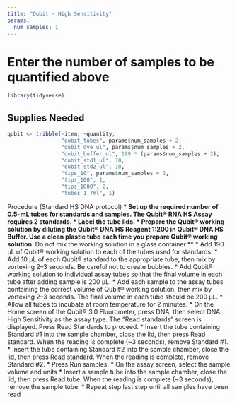 ```yaml
---
title: "Qubit - High Sensitivity"
params:
  num_samples: 1
---
```


# Enter the number of samples to be quantified above
```r
library(tidyverse)
```

## Supplies Needed
```r
qubit <- tribble(~item, ~quantity, 
                 "qubit_tubes", params$num_samples + 2,
                 "qubit_dye_ul", params$num_samples + 2,
                 "qubit_buffer_ul", 199 * (params$num_samples + 2),
                 "qubit_std1_ul", 10,
                 "qubit_std2_ul", 10, 
                 "tips_10", params$num_samples + 2,
                 "tips_100", 1,
                 "tips_1000", 2,
                 "tubes_1.7ml", 1)

```

Procedure (Standard HS DNA protocol)**
* Set up the required number of 0.5-mL tubes for standards and samples. The Qubit® RNA HS Assay requires 2 standards.
* Label the tube lids.
* Prepare the Qubit® working solution by diluting the Qubit® DNA HS Reagent 1:200 in Qubit® DNA HS Buffer. Use a clean plastic tube each time you prepare Qubit® working solution. **Do not mix the working solution in a glass container.**
* Add 190 μL of Qubit® working solution to each of the tubes used for standards.
* Add 10 μL of each Qubit® standard to the appropriate tube, then mix by vortexing 2–3 seconds. Be careful not to create bubbles.
* Add Qubit® working solution to individual assay tubes so that the final volume in each tube after adding sample is 200 μL.
* Add each sample to the assay tubes containing the correct volume of Qubit® working solution, then mix by vortexing 2–3 seconds. The final volume in each tube should be 200 μL.
* Allow all tubes to incubate at room temperature for 2 minutes.
* On the Home screen of the Qubit® 3.0 Fluorometer, press DNA, then select DNA: High Sensitivity as the assay type. The “Read standards” screen is displayed. Press Read Standards to proceed.
* Insert the tube containing Standard #1 into the sample chamber, close the lid, then press Read standard. When the reading is complete (~3 seconds), remove Standard #1.
* Insert the tube containing Standard #2 into the sample chamber, close the lid, then press Read standard. When the reading is complete, remove Standard #2.
* Press Run samples.
* On the assay screen, select the sample volume and units
* Insert a sample tube into the sample chamber, close the lid, then press Read tube. When the reading is complete (~3 seconds), remove the sample tube.
* Repeat step last step until all samples have been read
